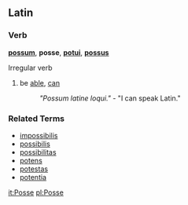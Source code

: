 ==Latin==
===Verb===
'''[[possum]]''', '''posse''', '''[[potui]]''', '''[[possus]]'''

Irregular verb

# be [[able]], [[can]]
#: ''"Possum latine loqui."'' - "I can speak Latin."

===Related Terms===
*[[impossibilis]]
*[[possibilis]]
*[[possibilitas]]
*[[potens]]
*[[potestas]]
*[[potentia]]

[[it:Posse]]
[[pl:Posse]]